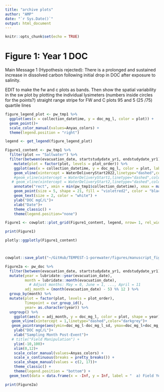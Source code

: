 ```yaml
---
title: "archive plots"
author: "AMP"
date: "`r Sys.Date()`"
output: html_document
---
```


```r
knitr::opts_chunk$set(echo = TRUE)
```


# Figure 1: Year 1 DOC 
Main Message 1 (Hypothesis rejected): There is a prolonged and sustained increase in dissolved carbon following initial drop in DOC after exposure to salinity.

EDIT to make the fw and c plots as bands. Then show the spatial variability in the sw plot by plotting the individual lysimeters (numbers inside circles for the points?)
straight range stripe for FW and C plots
95 and 5 (25 /75) quartile lines

```r

figure_legend_plot <- pw_tmp1 %>%
  ggplot(aes(x = collection_datetime, y = doc_mg_l, color = plot)) +
  geom_point()+
  scale_color_manual(values=Anyas_colors) +
  theme(legend.position = "right")

legend <- get_legend(figure_legend_plot)

Figure1_content <- pw_tmp1 %>%
  filter(plot == "Saltwater") %>%
  filter(between(evacuation_date, startstudydate_yr1, endstudydate_yr1)) %>%
    mutate(plot = factor(plot, levels = plot_order)) %>%
    ggplot(aes(x = collection_datetime, y = doc_mg_l, color = plot, label= grid)) +
    geom_vline(xintercept = WaterDeliveryStart2022,linetype="dashed",color="grey")+ 
    #geom_vline(xintercept = WaterDeliveryStart1,linetype="dashed",color="grey")+ 
   # geom_vline(xintercept = WaterDeliveryStart2,linetype="dashed",color="grey")+
    annotate("rect", xmin = min(pw_tmp1$collection_datetime), xmax = max(WaterDeliveryStop2), ymin = doc_iqr$q1_doc_mg_l, ymax = doc_iqr$q3_doc_mg_l, fill= c("cyan2", "springgreen2"), alpha = 0.2)+
    geom_point(size = 5, shape = 21, fill = "violetred2", color = "black") +
    geom_text(size = 2, color = "white") +
    ylab("DOC mgC/L")+
    xlab("Date")+
    theme_classic() +
    theme(legend.position="none")

Figure1 <- cowplot::plot_grid(Figure1_content, legend, nrow= 1, rel_widths=c(1, 0.2))

print(Figure1)

plotly::ggplotly(Figure1_content)



cowplot::save_plot("~/GitHub/TEMPEST-1-porewater/figures/manuscript_figures/Figure1_pwdoc.png",Figure1, dpi=600)

```

```r
Figure2a <- pw_doc %>%
  filter(between(evacuation_date, startstudydate_yr1, endstudydate_yr1)) %>%
  mutate(year = lubridate::year(evacuation_date), 
         month = lubridate::month(evacuation_date),
           # Adjust months: May = 0, June = 1, ..., April = 11
         adj_month = (month(evacuation_date) - 5) %% 12 ) %>%
  group_by(month) %>%
  mutate(plot = factor(plot, levels = plot_order),
         Timepoint = cur_group_id(),
         year= as.character(year)) %>%
  ungroup() %>%
    ggplot(aes(x = adj_month, y = doc_mg_l, color = plot, shape = year)) +
   geom_vline(xintercept = 1,linetype="dashed",color="darkgrey")+ 
   geom_pointrange(aes(ymin=doc_mg_l-doc_mg_l_sd, ymax=doc_mg_l+doc_mg_l_sd), size = 1)+
    ylab("DOC mgC/L")+
    xlab("Sampling Month Post-Event")+
   # title("Field Manipulation") +
    ylim(-10,100)+
    xlim(0,12)+
    scale_color_manual(values=Anyas_colors) +
    scale_x_continuous(breaks = pretty_breaks()) +
    scale_shape_manual(values = c(2, 17))+ 
    theme_classic() +
    theme(legend.position = "bottom") +
  geom_text(data = data.frame(x = -Inf, y = Inf, label = "  a) Field Year 1"), aes(x, y, label = label), hjust = -0.1, vjust = 1.1, inherit.aes = FALSE)

print(Figure2a)
```